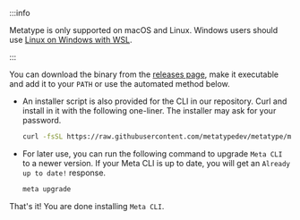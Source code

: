 :::info

Metatype is only supported on macOS and Linux. Windows users should use [Linux on Windows with WSL](https://learn.microsoft.com/windows/wsl/install).

:::

You can download the binary from the
[releases page](https://github.com/metatypedev/metatype/releases/), make it
executable and add it to your `PATH` or use the automated method below.

- An installer script is also provided for the CLI in our repository. Curl and install in it with the following one-liner. The installer may ask for your password.
    ```bash
    curl -fsSL https://raw.githubusercontent.com/metatypedev/metatype/main/installer.sh | bash
    ```

- For later use, you can run the following command to upgrade `Meta CLI` to a newer version. If your Meta CLI is up to date, you will get an `Already up to date!` response.
    ```bash
    meta upgrade
    ```

That's it! You are done installing `Meta CLI`.
